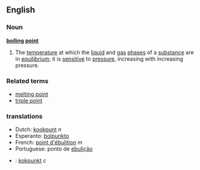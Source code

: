==English==
===Noun===
{{wikipedia}}
'''[[boiling]] [[point]]'''
#{{physics}} The [[temperature]] at which the [[liquid]] and [[gas]] [[phase]]s of a [[substance]] are in [[equilibrium]]; it is [[sensitive]] to [[pressure]], increasing with increasing pressure.

===Related terms===
*[[melting point]]
*[[triple point]]

===translations===
*Dutch: [[kookpunt]] ''n''
*Esperanto: [[bolpunkto]]
*French: [[point d'ébulition]] ''m''
*Portuguese: ponto de [[ebulição]]
*{{sv}}: [[kokpunkt]] ''c''